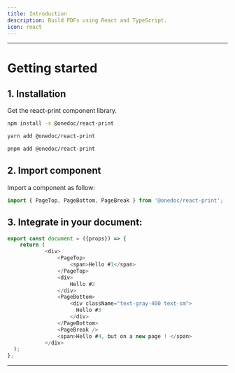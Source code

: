 ```yaml
---
title: Introduction
description: Build PDFs using React and TypeScript.
icon: react
---
```


---
# Getting started 

## 1. Installation

Get the react-print component library.

<CodeGroup>

```sh npm
npm install -s @onedoc/react-print
```

```sh yarn
yarn add @onedoc/react-print
```

```sh pnpm
pnpm add @onedoc/react-print
```

</CodeGroup>

## 2. Import component

Import a component as follow:

```javascript 
import { PageTop, PageBottom, PageBreak } from '@onedoc/react-print';
```

## 3. Integrate in your document:


```javascript
export const document = ({props}) => {
    return (
            <div>
                <PageTop>
                    <span>Hello #1</span>
                </PageTop>
                <div>
                    Hello #2
                </div>
                <PageBottom>
                    <div className="text-gray-400 text-sm">
                      Hello #3
                    </div>
                </PageBottom>
                <PageBreak />
                <span>Hello #4, but on a new page ! </span>
            </div>
  );
};
```
---
